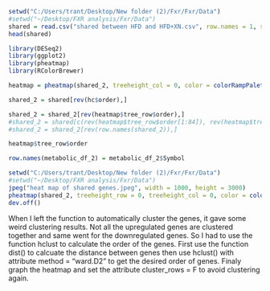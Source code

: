 


```r
setwd("C:/Users/trant/Desktop/New folder (2)/Fxr/Fxr/Data")
#setwd("~/Desktop/FXR analysis/Fxr/Data")
shared = read.csv("shared between HFD and HFD+XN.csv", row.names = 1, stringsAsFactors = FALSE)
head(shared)
```

```r
library(DESeq2)
library(ggplot2)
library(pheatmap)
library(RColorBrewer)
```

```r
heatmap = pheatmap(shared_2, treeheight_col = 0, color = colorRampPalette(rev(brewer.pal(10, "RdYlBu")))(30), fontsize_number = 1.5, cluster_rows = F)
```

```r
shared_2 = shared[rev(hc$order),]

```

```r
shared_2 = shared_2[rev(heatmap$tree_row$order),]
#shared_2 = shared[c(rev(heatmap$tree_row$order[1:84]), rev(heatmap$tree_row$order[85:2])),]
#shared_2 = shared_2[rev(row.names(shared_2)),]
```

```r
heatmap$tree_row$order
```

```r
row.names(metabolic_df_2) = metabolic_df_2$Symbol
```

```r
setwd("C:/Users/trant/Desktop/New folder (2)/Fxr/Fxr/Data")
#setwd("~/Desktop/FXR analysis/Fxr/Data")
jpeg("heat map of shared genes.jpeg", width = 1000, height = 3000)
pheatmap(shared_2, treeheight_row = 0, treeheight_col = 0, color = colorRampPalette(rev(brewer.pal(10, "RdYlBu")))(30), fontsize_number = 4, cluster_rows = F)
dev.off()
```

When I left the function to automatically cluster the genes, it gave some weird clustering results. Not all the upregulated genes are clustered together and same went for the downregulated genes. So I had to use the function hclust to calculate the order of the genes. First use the function dist() to calcuate the distance between genes then use hclust() with attribute method = "ward.D2" to get the desired order of genes. Finaly graph the heatmap and set the attribute cluster_rows = F to avoid clustering again. 